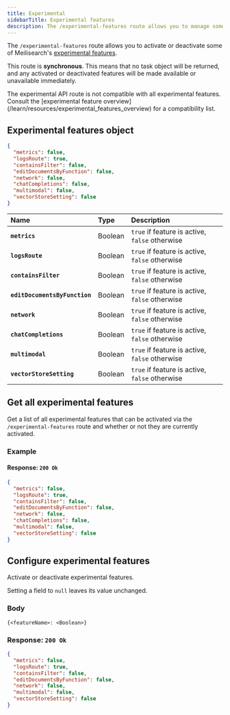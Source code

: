 ```yaml
---
title: Experimental
sidebarTitle: Experimental features
description: The /experimental-features route allows you to manage some of Meilisearch's experimental features.
---
```




The `/experimental-features` route allows you to activate or deactivate some of Meilisearch's [experimental features](/learn/resources/experimental_features_overview).

This route is **synchronous**. This means that no task object will be returned, and any activated or deactivated features will be made available or unavailable immediately.

<Warning>
The experimental API route is not compatible with all experimental features. Consult the [experimental feature overview](/learn/resources/experimental_features_overview) for a compatibility list.
</Warning>

## Experimental features object

```json
{
  "metrics": false,
  "logsRoute": true,
  "containsFilter": false,
  "editDocumentsByFunction": false,
  "network": false,
  "chatCompletions": false,
  "multimodal": false,
  "vectorStoreSetting": false
}
```

| Name                          | Type    | Description                                    |
| :---------------------------- | :------ | :--------------------------------------------- |
| **`metrics`**                 | Boolean | `true` if feature is active, `false` otherwise |
| **`logsRoute`**               | Boolean | `true` if feature is active, `false` otherwise |
| **`containsFilter`**          | Boolean | `true` if feature is active, `false` otherwise |
| **`editDocumentsByFunction`** | Boolean | `true` if feature is active, `false` otherwise |
| **`network`**                 | Boolean | `true` if feature is active, `false` otherwise |
| **`chatCompletions`**         | Boolean | `true` if feature is active, `false` otherwise |
| **`multimodal`**              | Boolean | `true` if feature is active, `false` otherwise |
| **`vectorStoreSetting`**      | Boolean | `true` if feature is active, `false` otherwise |

## Get all experimental features

<RouteHighlighter method="GET" path="/experimental-features" />

Get a list of all experimental features that can be activated via the `/experimental-features` route and whether or not they are currently activated.

### Example

<CodeSamplesGetExperimentalFeatures1 />

#### Response: `200 Ok`

```json
{
  "metrics": false,
  "logsRoute": true,
  "containsFilter": false,
  "editDocumentsByFunction": false,
  "network": false,
  "chatCompletions": false,
  "multimodal": false,
  "vectorStoreSetting": false
}
```

## Configure experimental features

<RouteHighlighter method="PATCH" path="/experimental-features" />

Activate or deactivate experimental features.

<CodeSamplesUpdateExperimentalFeatures1 />

Setting a field to `null` leaves its value unchanged.

### Body

```
{<featureName>: <Boolean>}
```

### Response: `200 Ok`

```json
{
  "metrics": false,
  "logsRoute": true,
  "containsFilter": false,
  "editDocumentsByFunction": false,
  "network": false,
  "multimodal": false,
  "vectorStoreSetting": false
}
```
